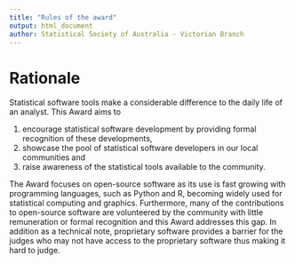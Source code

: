 ```yaml
---
title: "Rules of the award"
output: html_document
author: Statistical Society of Australia - Victorian Branch
---
```


# Rationale 

Statistical software tools make a considerable difference to the daily life of an analyst. This Award aims to 

1. encourage statistical software development by providing formal recognition of these developments,
2. showcase the pool of statistical software developers in our local communities and
3. raise awareness of the statistical tools available to the community. 

The Award focuses on open-source software as its use is fast growing with programming languages, such as Python and R, becoming widely used for statistical computing and graphics. Furthermore, many of the contributions to open-source software are volunteered by the community with little remuneration or formal recognition and this Award addresses this gap. In addition as a technical note, proprietary software provides a barrier for the judges who may not have access to the proprietary software thus making it hard to judge.
